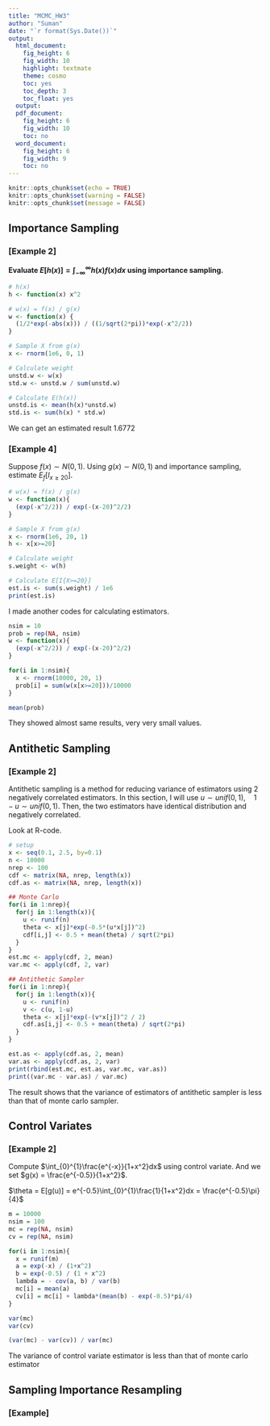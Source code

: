 ```yaml
---
title: "MCMC_HW3"
author: "Suman"
date: "`r format(Sys.Date())`"
output:
  html_document:
    fig_height: 6
    fig_width: 10
    highlight: textmate
    theme: cosmo
    toc: yes
    toc_depth: 3
    toc_float: yes
  output:
  pdf_document:
    fig_height: 6
    fig_width: 10
    toc: no
  word_document:
    fig_height: 6
    fig_width: 9
    toc: no
---
```



```r
knitr::opts_chunk$set(echo = TRUE)
knitr::opts_chunk$set(warning = FALSE)
knitr::opts_chunk$set(message = FALSE)
```

## Importance Sampling  

  
### [Example 2]

\begin{aligned}
$$
h(x) = x^2 \\
f(x) = \frac{1}{2}e^{-|x|} \\
g(x) \sim N(0,1)
$$
\end{aligned}  
  
**Evaluate $E[h(x)] = \int_{-\infty}^{\infty}h(x)f(x)dx$ using importance sampling.**


```r
# h(x)
h <- function(x) x^2

# w(x) = f(x) / g(x)
w <- function(x) {
  (1/2*exp(-abs(x))) / ((1/sqrt(2*pi))*exp(-x^2/2))
}

# Sample X from g(x)
x <- rnorm(1e6, 0, 1)

# Calculate weight
unstd.w <- w(x)
std.w <- unstd.w / sum(unstd.w)

# Calculate E(h(x))
unstd.is <- mean(h(x)*unstd.w)
std.is <- sum(h(x) * std.w)
```

We can get an estimated result 1.6772  
  

### [Example 4]

Suppose $f(x) \sim N(0,1)$. Using $g(x) \sim N(0,1)$ and importance sampling, estimate $E_{f}[I_{x \geq 20}]$.


```r
# w(x) = f(x) / g(x)
w <- function(x){
  (exp(-x^2/2)) / exp(-(x-20)^2/2)
}

# Sample X from g(x)
x <- rnorm(1e6, 20, 1)
h <- x[x>=20]

# Calculate weight
s.weight <- w(h)

# Calculate E[I{X>=20}]
est.is <- sum(s.weight) / 1e6
print(est.is)
```
  
  
I made another codes for calculating estimators.

```r
nsim = 10
prob = rep(NA, nsim)
w <- function(x){
  (exp(-x^2/2)) / exp(-(x-20)^2/2)
}

for(i in 1:nsim){
  x <- rnorm(10000, 20, 1)
  prob[i] = sum(w(x[x>=20]))/10000 
}

mean(prob)
```

  
They showed almost same results, very very small values. 

  
  
## Antithetic Sampling

  
### [Example 2]
  
  
Antithetic sampling is a method for reducing variance of estimators using 2 negatively correlated estimators. In this section, I will use $u \sim unif(0,1), \quad 1-u \sim unif(0,1)$. Then, the two estimators have identical distribution and negatively correlated.

Look at R-code.
```r
# setup
x <- seq(0.1, 2.5, by=0.1)
n <- 10000
nrep <- 100
cdf <- matrix(NA, nrep, length(x))
cdf.as <- matrix(NA, nrep, length(x))

## Monte Carlo
for(i in 1:nrep){
  for(j in 1:length(x)){
    u <- runif(n)
    theta <- x[j]*exp(-0.5*(u*x[j])^2)
    cdf[i,j] <- 0.5 + mean(theta) / sqrt(2*pi)
  }
}
est.mc <- apply(cdf, 2, mean)
var.mc <- apply(cdf, 2, var)

## Antithetic Sampler 
for(i in 1:nrep){
  for(j in 1:length(x)){
    u <- runif(n)
    v <- c(u, 1-u)
    theta <- x[j]*exp(-(v*x[j])^2 / 2)
    cdf.as[i,j] <- 0.5 + mean(theta) / sqrt(2*pi)
  }
}

est.as <- apply(cdf.as, 2, mean)
var.as <- apply(cdf.as, 2, var)
print(rbind(est.mc, est.as, var.mc, var.as))
print((var.mc - var.as) / var.mc)
```

The result shows that the variance of estimators of antithetic sampler is less than that of monte carlo sampler.


## Control Variates

### [Example 2]  
  
Compute $\int_{0}^{1}\frac{e^{-x}}{1+x^2}dx$ using control variate. And we set $g(x) = \frac{e^{-0.5}}{1+x^2}$.
  
$\theta = E[g(u)] = e^{-0.5}\int_{0}^{1}\frac{1}{1+x^2}dx = \frac{e^{-0.5}\pi}{4}$
  


```r
m = 10000
nsim = 100
mc = rep(NA, nsim)
cv = rep(NA, nsim)

for(i in 1:nsim){
  x = runif(m)
  a = exp(-x) / (1+x^2)
  b = exp(-0.5) / (1 + x^2)
  lambda = - cov(a, b) / var(b)
  mc[i] = mean(a)
  cv[i] = mc[i] + lambda*(mean(b) - exp(-0.5)*pi/4)
}

var(mc)
var(cv)

(var(mc) - var(cv)) / var(mc)
```

The variance of control variate estimator is less than that of monte carlo estimator


## Sampling Importance Resampling
  
### [Example]  
